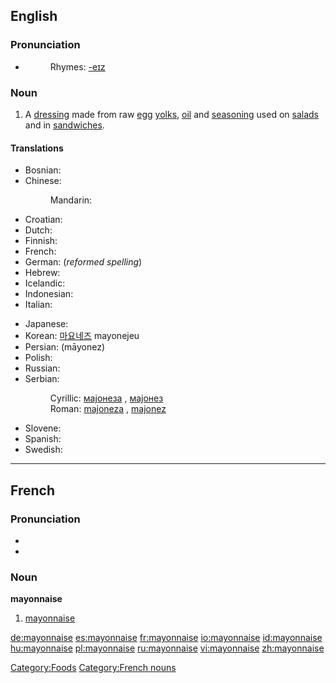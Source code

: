 {{see|Mayonnaise}}
{{wikipedia}}
==English==

===Pronunciation===
* {{IPA|/meɪəˈneɪz/}}
*: Rhymes: [[Rhymes:English:-eɪz|-eɪz]]

===Noun===
{{en-noun|-}}

# A [[dressing]] made from raw [[egg]] [[yolks]], [[oil]] and [[seasoning]] used on [[salad]]s and in [[sandwich]]es.

====Translations====
{{top}}
* Bosnian: {{t|bs|majoneza|f}}
* Chinese:
*: Mandarin: {{t|cmn|美乃滋|tr=měi nǎi zī|sc=Hani|xs=Mandarin}}
* Croatian: {{t|hr|majoneza|f}}
* Dutch: {{t|nl|mayonaise|m}}
* Finnish: {{t-|fi|majoneesi}}
* French: {{t+|fr|mayonnaise|f}}
* German: {{t+|de|Majonäse|f}} (''reformed spelling'')
* Hebrew: {{t|he|מיונז|sc=Hebr}}
* Icelandic: {{t|is|majónes|n}}
* Indonesian: {{t|id|mayones|xs=Indonesian}}
* Italian: {{t+|it|maionese|f}}
{{mid}}
* Japanese: {{t-|ja|マヨネーズ|tr=mayonēzu|sc=Jpan}}
* Korean: [[마요네즈]] mayonejeu
* Persian: {{fa-Arab|[[مایونز]]}} (māyonez)
* Polish: {{t+|pl|majonez}}
* Russian: {{t|ru|майонез|sc=Cyrl}}
* Serbian:
*: Cyrillic: [[мајонеза]] {{f}}, [[мајонез]] {{m}}
*: Roman: [[majoneza]] {{f}}, [[majonez]] {{m}}
* Slovene: {{t|sl|majoneza|f}}
* Spanish: {{t|es|mayonesa|f}}
* Swedish: {{t|sv|majonnäs}}
{{bottom}}

----

==French==

===Pronunciation===
* {{IPA|lang=fr|/ma.jɔ.nɛz/}}
* {{SAMPA|lang=fr|/ma.jO.nEz/}}

===Noun===
'''mayonnaise''' {{f}}

# [[#English|mayonnaise]]

[[Category:Foods]]
[[Category:French nouns]]

[[de:mayonnaise]]
[[es:mayonnaise]]
[[fr:mayonnaise]]
[[io:mayonnaise]]
[[id:mayonnaise]]
[[hu:mayonnaise]]
[[pl:mayonnaise]]
[[ru:mayonnaise]]
[[vi:mayonnaise]]
[[zh:mayonnaise]]